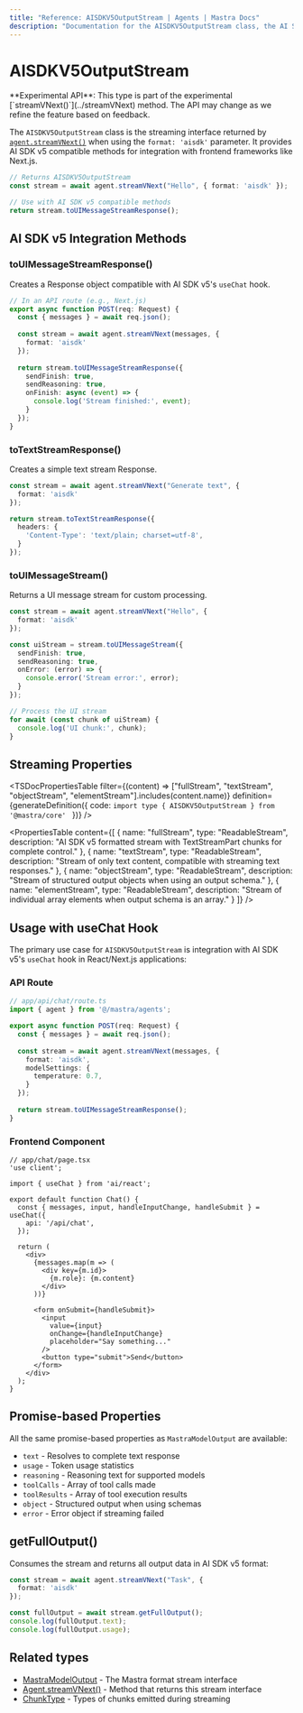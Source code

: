 ```yaml
---
title: "Reference: AISDKV5OutputStream | Agents | Mastra Docs"
description: "Documentation for the AISDKV5OutputStream class, the AI SDK v5 compatible streaming interface returned by agent.streamVNext() when using format: 'aisdk'."
---
```



# AISDKV5OutputStream

<Callout type="warning">
  **Experimental API**: This type is part of the experimental [`streamVNext()`](../streamVNext) method. The API may change as we refine the feature based on feedback.
</Callout>

The `AISDKV5OutputStream` class is the streaming interface returned by [`agent.streamVNext()`](../streamVNext) when using the `format: 'aisdk'` parameter. It provides AI SDK v5 compatible methods for integration with frontend frameworks like Next.js.

```typescript
// Returns AISDKV5OutputStream
const stream = await agent.streamVNext("Hello", { format: 'aisdk' });

// Use with AI SDK v5 compatible methods
return stream.toUIMessageStreamResponse();
```

## AI SDK v5 Integration Methods

### toUIMessageStreamResponse()

Creates a Response object compatible with AI SDK v5's `useChat` hook.

```typescript
// In an API route (e.g., Next.js)
export async function POST(req: Request) {
  const { messages } = await req.json();
  
  const stream = await agent.streamVNext(messages, {
    format: 'aisdk'
  });
  
  return stream.toUIMessageStreamResponse({
    sendFinish: true,
    sendReasoning: true,
    onFinish: async (event) => {
      console.log('Stream finished:', event);
    }
  });
}
```

### toTextStreamResponse()

Creates a simple text stream Response.

```typescript
const stream = await agent.streamVNext("Generate text", {
  format: 'aisdk'
});

return stream.toTextStreamResponse({
  headers: {
    'Content-Type': 'text/plain; charset=utf-8',
  }
});
```

### toUIMessageStream()

Returns a UI message stream for custom processing.

```typescript
const stream = await agent.streamVNext("Hello", {
  format: 'aisdk'
});

const uiStream = stream.toUIMessageStream({
  sendFinish: true,
  sendReasoning: true,
  onError: (error) => {
    console.error('Stream error:', error);
  }
});

// Process the UI stream
for await (const chunk of uiStream) {
  console.log('UI chunk:', chunk);
}
```

## Streaming Properties

<TSDocPropertiesTable 
  filter={(content) => ["fullStream", "textStream", "objectStream", "elementStream"].includes(content.name)}
  definition={generateDefinition({
    code: `import type { AISDKV5OutputStream } from '@mastra/core'
    `
  })}
/>

<PropertiesTable
  content={[
    {
      name: "fullStream",
      type: "ReadableStream<TextStreamPart>",
      description: "AI SDK v5 formatted stream with TextStreamPart chunks for complete control."
    },
    {
      name: "textStream",
      type: "ReadableStream<string>",
      description: "Stream of only text content, compatible with streaming text responses."
    },
    {
      name: "objectStream",
      type: "ReadableStream<OUTPUT>",
      description: "Stream of structured output objects when using an output schema."
    },
    {
      name: "elementStream",
      type: "ReadableStream<any>",
      description: "Stream of individual array elements when output schema is an array."
    }
  ]}
/>

## Usage with useChat Hook

The primary use case for `AISDKV5OutputStream` is integration with AI SDK v5's `useChat` hook in React/Next.js applications:

### API Route

```typescript
// app/api/chat/route.ts
import { agent } from '@/mastra/agents';

export async function POST(req: Request) {
  const { messages } = await req.json();
  
  const stream = await agent.streamVNext(messages, {
    format: 'aisdk',
    modelSettings: {
      temperature: 0.7,
    }
  });
  
  return stream.toUIMessageStreamResponse();
}
```

### Frontend Component

```tsx
// app/chat/page.tsx
'use client';

import { useChat } from 'ai/react';

export default function Chat() {
  const { messages, input, handleInputChange, handleSubmit } = useChat({
    api: '/api/chat',
  });
  
  return (
    <div>
      {messages.map(m => (
        <div key={m.id}>
          {m.role}: {m.content}
        </div>
      ))}
      
      <form onSubmit={handleSubmit}>
        <input
          value={input}
          onChange={handleInputChange}
          placeholder="Say something..."
        />
        <button type="submit">Send</button>
      </form>
    </div>
  );
}
```

## Promise-based Properties

All the same promise-based properties as `MastraModelOutput` are available:

- `text` - Resolves to complete text response
- `usage` - Token usage statistics
- `reasoning` - Reasoning text for supported models
- `toolCalls` - Array of tool calls made
- `toolResults` - Array of tool execution results
- `object` - Structured output when using schemas
- `error` - Error object if streaming failed

## getFullOutput()

Consumes the stream and returns all output data in AI SDK v5 format:

```typescript
const stream = await agent.streamVNext("Task", {
  format: 'aisdk'
});

const fullOutput = await stream.getFullOutput();
console.log(fullOutput.text);
console.log(fullOutput.usage);
```

## Related types

- [MastraModelOutput](/reference/agents/MastraModelOutput) - The Mastra format stream interface
- [Agent.streamVNext()](/reference/agents/streamVNext) - Method that returns this stream interface
- [ChunkType](/reference/agents/ChunkType) - Types of chunks emitted during streaming